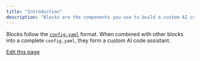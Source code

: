 ```yaml
---
title: "Introduction"
description: "Blocks are the components you use to build a custom AI code assistant. These include , , , , , , and ."
---
```


Blocks follow the [`config.yaml`](/reference) format. When combined with other blocks into a complete `config.yaml`, they form a custom AI code assistant.

[Edit this page](https://github.com/continuedev/continue/tree/main/docs/docs/hub/blocks/00-intro.md)
